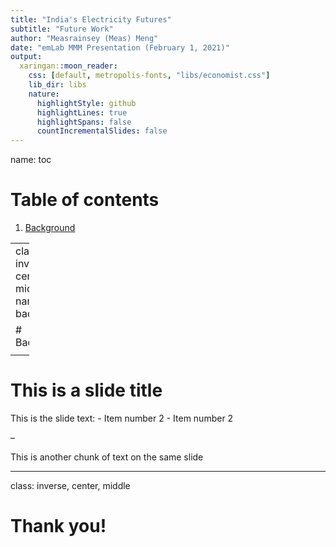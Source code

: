 ```yaml
---
title: "India's Electricity Futures"
subtitle: "Future Work"
author: "Measrainsey (Meas) Meng"
date: "emLab MMM Presentation (February 1, 2021)"
output:
  xaringan::moon_reader:
    css: [default, metropolis-fonts, "libs/economist.css"] 
    lib_dir: libs
    nature:
      highlightStyle: github
      highlightLines: true
      highlightSpans: false
      countIncrementalSlides: false
---
```

name: toc

# Table of contents

1. [Background](#background)

---
class: inverse, center, middle
name: background

# Background

<!-- <html><div style='float:left'></div><hr color='#EB811B' size=1px width=796px></html> -->

---

# This is a slide title

This is the slide text:
- Item number 2
- Item number 2

--

This is another chunk of text on the same slide

---
class: inverse, center, middle

# Thank you!
<!-- <html><div style='float:left'></div><hr color='#EB811B' size=1px width=796px></html> -->
